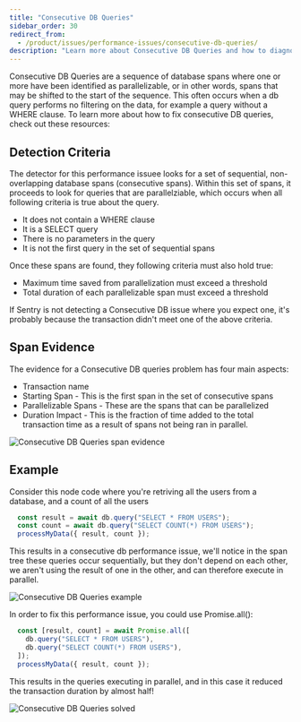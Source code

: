 ```yaml
---
title: "Consecutive DB Queries"
sidebar_order: 30
redirect_from:
  - /product/issues/performance-issues/consecutive-db-queries/
description: "Learn more about Consecutive DB Queries and how to diagnose and fix them."
---
```


<Include name="early-adopter-note.mdx" />

Consecutive DB Queries are a sequence of database spans where one or more have been identified as parallelizable, or in other words, spans that may be shifted to the start of the sequence. This often occurs when a db query performs no filtering on the data, for example a query without a WHERE clause. To learn more about how to fix consecutive DB queries, check out these resources:

## Detection Criteria

The detector for this performance issuee looks for a set of sequential, non-overlapping database spans (consecutive spans). Within this set of spans, it proceeds to look for queries that are parallelziable, which occurs when all following criteria is true about the query.

- It does not contain a WHERE clause
- It is a SELECT query
- There is no parameters in the query
- It is not the first query in the set of sequential spans

Once these spans are found, they following criteria must also hold true:

- Maximum time saved from parallelization must exceed a threshold
- Total duration of each parallelizable span must exceed a threshold

If Sentry is not detecting a Consecutive DB issue where you expect one, it's probably because the transaction didn't meet one of the above criteria.

## Span Evidence

The evidence for a Consecutive DB queries problem has four main aspects:

- Transaction name
- Starting Span - This is the first span in the set of consecutive spans
- Parallelizable Spans - These are the spans that can be parallelized
- Duration Impact - This is the fraction of time added to the total transaction time as a result of spans not being ran in parallel.

![Consecutive DB Queries span evidence](span-evidence.png)

## Example

Consider this node code where you're retriving all the users from a database, and a count of all the users

```javascript
  const result = await db.query("SELECT * FROM USERS");
  const count = await db.query("SELECT COUNT(*) FROM USERS");
  processMyData({ result, count });
```

This results in a consecutive db performance issue, we'll notice in the span tree these queries occur sequentially,
but they don't depend on each other, we aren't using the result of one in the other, and can therefore execute in parallel.

![Consecutive DB Queries example](consecutive-example.png)


In order to fix this performance issue, you could use Promise.all():

```javascript
  const [result, count] = await Promise.all([
    db.query("SELECT * FROM USERS"),
    db.query("SELECT COUNT(*) FROM USERS"),
  ]);
  processMyData({ result, count });
```

This results in the queries executing in parallel, and in this case it reduced the transaction duration by almost half!

![Consecutive DB Queries solved](parallel-example.png)
